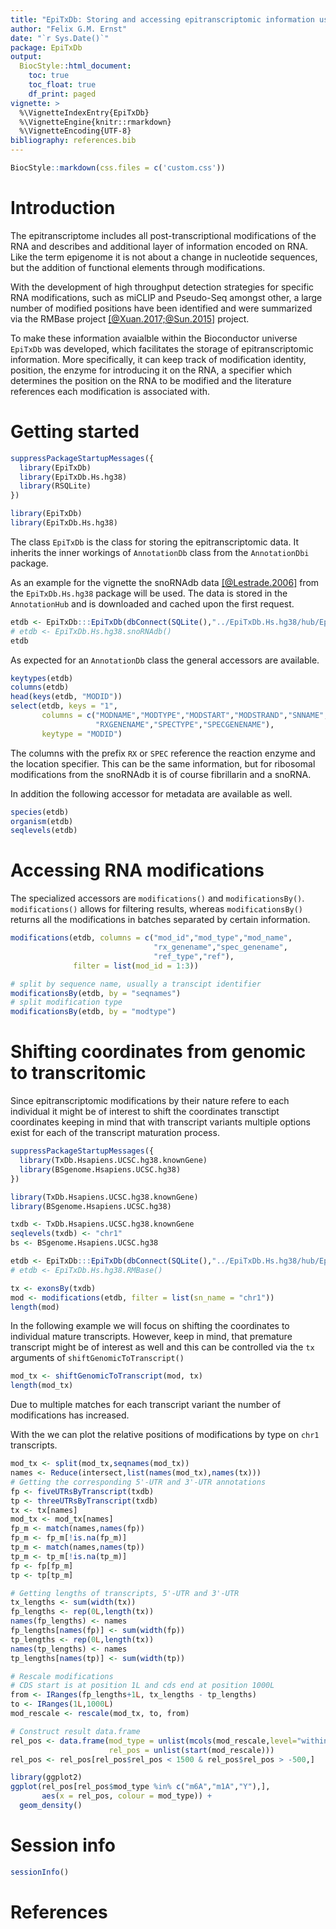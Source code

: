 ```yaml
---
title: "EpiTxDb: Storing and accessing epitranscriptomic information using the AnnotationDbi interface"
author: "Felix G.M. Ernst"
date: "`r Sys.Date()`"
package: EpiTxDb
output:
  BiocStyle::html_document:
    toc: true
    toc_float: true
    df_print: paged
vignette: >
  %\VignetteIndexEntry{EpiTxDb}
  %\VignetteEngine{knitr::rmarkdown}
  %\VignetteEncoding{UTF-8}
bibliography: references.bib
---
```


```r
BiocStyle::markdown(css.files = c('custom.css'))
```

# Introduction

The epitranscriptome includes all post-transcriptional modifications of the RNA
and describes and additional layer of information encoded on RNA. Like the term
epigenome it is not about a change in nucleotide sequences, but the addition of
functional elements through modifications.

With the development of high throughput detection strategies for specific RNA
modifications, such as miCLIP and Pseudo-Seq amongst other, a large number of
modified positions have been identified and were summarized via the RMBase 
project [[@Xuan.2017;@Sun.2015]](#References) project.

To make these information avaialble within the Bioconductor universe `EpiTxDb`
was developed, which facilitates the storage of epitranscriptomic information.
More specifically, it can keep track of modification identity, position, the
enzyme for introducing it on the RNA, a specifier which determines the position
on the RNA to be modified and the literature references each modification is
associated with.

# Getting started

```r
suppressPackageStartupMessages({
  library(EpiTxDb)
  library(EpiTxDb.Hs.hg38)
  library(RSQLite)
})
```
```r
library(EpiTxDb)
library(EpiTxDb.Hs.hg38)
```

The class `EpiTxDb` is the class for storing the epitranscriptomic data. It 
inherits the inner workings of `AnnotationDb` class from the `AnnotationDbi`
package.

As an example for the vignette the snoRNAdb data [[@Lestrade.2006]](#References)
from the `EpiTxDb.Hs.hg38` package will be used. The data is stored in the
`AnnotationHub` and is downloaded and cached upon the first request.

```r
etdb <- EpiTxDb:::EpiTxDb(dbConnect(SQLite(),"../EpiTxDb.Hs.hg38/hub/EpiTxDb.Hs.hg38.snoRNAdb.sqlite"))
# etdb <- EpiTxDb.Hs.hg38.snoRNAdb()
etdb
```

As expected for an `AnnotationDb` class the general accessors are available.

```r
keytypes(etdb)
columns(etdb)
head(keys(etdb, "MODID"))
select(etdb, keys = "1",
       columns = c("MODNAME","MODTYPE","MODSTART","MODSTRAND","SNNAME",
                   "RXGENENAME","SPECTYPE","SPECGENENAME"),
       keytype = "MODID")
```

The columns with the prefix `RX` or `SPEC` reference the reaction enzyme and the
location specifier. This can be the same information, but for ribosomal 
modifications from the snoRNAdb it is of course fibrillarin and a snoRNA.

In addition the following accessor for metadata are available as well.

```r
species(etdb)
organism(etdb)
seqlevels(etdb)
```

# Accessing RNA modifications

The specialized accessors are `modifications()` and `modificationsBy()`. 
`modifications()` allows for filtering results, whereas `modificationsBy()`
returns all the modifications in batches separated by certain information.

```r
modifications(etdb, columns = c("mod_id","mod_type","mod_name",
                                "rx_genename","spec_genename",
                                "ref_type","ref"),
              filter = list(mod_id = 1:3))
```

```r
# split by sequence name, usually a transcipt identifier
modificationsBy(etdb, by = "seqnames")
# split modification type
modificationsBy(etdb, by = "modtype")
```

# Shifting coordinates from genomic to transcritomic

Since epitranscriptomic modifications by their nature refere to each individual
it might be of interest to shift the coordinates transctipt coordinates keeping
in mind that with transcript variants multiple options exist for each of the 
transcript maturation process.

```r
suppressPackageStartupMessages({
  library(TxDb.Hsapiens.UCSC.hg38.knownGene)
  library(BSgenome.Hsapiens.UCSC.hg38)
})
```
```r
library(TxDb.Hsapiens.UCSC.hg38.knownGene)
library(BSgenome.Hsapiens.UCSC.hg38)
```
```r
txdb <- TxDb.Hsapiens.UCSC.hg38.knownGene
seqlevels(txdb) <- "chr1"
bs <- BSgenome.Hsapiens.UCSC.hg38

etdb <- EpiTxDb:::EpiTxDb(dbConnect(SQLite(),"../EpiTxDb.Hs.hg38/hub/EpiTxDb.Hs.hg38.RMBase.sqlite"))
# etdb <- EpiTxDb.Hs.hg38.RMBase()

tx <- exonsBy(txdb)
mod <- modifications(etdb, filter = list(sn_name = "chr1"))
length(mod)
```

In the following example we will focus on shifting the coordinates to individual
mature transcripts. However, keep in mind, that premature transcript might be
of interest as well and this can be controlled via the `tx` arguments of
`shiftGenomicToTranscript()`

```r
mod_tx <- shiftGenomicToTranscript(mod, tx)
length(mod_tx)
```

Due to multiple matches for each transcript variant the number of modifications
has increased.

With the we can plot the relative positions of modifications by type on 
`chr1` transcripts.

```r
mod_tx <- split(mod_tx,seqnames(mod_tx))
names <- Reduce(intersect,list(names(mod_tx),names(tx)))
# Getting the corresponding 5'-UTR and 3'-UTR annotations
fp <- fiveUTRsByTranscript(txdb)
tp <- threeUTRsByTranscript(txdb)
tx <- tx[names]
mod_tx <- mod_tx[names]
fp_m <- match(names,names(fp))
fp_m <- fp_m[!is.na(fp_m)]
tp_m <- match(names,names(tp))
tp_m <- tp_m[!is.na(tp_m)]
fp <- fp[fp_m]
tp <- tp[tp_m]

# Getting lengths of transcripts, 5'-UTR and 3'-UTR
tx_lengths <- sum(width(tx))
fp_lengths <- rep(0L,length(tx))
names(fp_lengths) <- names
fp_lengths[names(fp)] <- sum(width(fp))
tp_lengths <- rep(0L,length(tx))
names(tp_lengths) <- names
tp_lengths[names(tp)] <- sum(width(tp))

# Rescale modifications
# CDS start is at position 1L and cds end at position 1000L
from <- IRanges(fp_lengths+1L, tx_lengths - tp_lengths)
to <- IRanges(1L,1000L)
mod_rescale <- rescale(mod_tx, to, from)

# Construct result data.frame
rel_pos <- data.frame(mod_type = unlist(mcols(mod_rescale,level="within")[,"mod_type"]),
                      rel_pos = unlist(start(mod_rescale)))
rel_pos <- rel_pos[rel_pos$rel_pos < 1500 & rel_pos$rel_pos > -500,]
```

```r
library(ggplot2)
ggplot(rel_pos[rel_pos$mod_type %in% c("m6A","m1A","Y"),],
       aes(x = rel_pos, colour = mod_type)) + 
  geom_density()
```

# Session info

```r
sessionInfo()
```

<a name="References"></a>

# References
